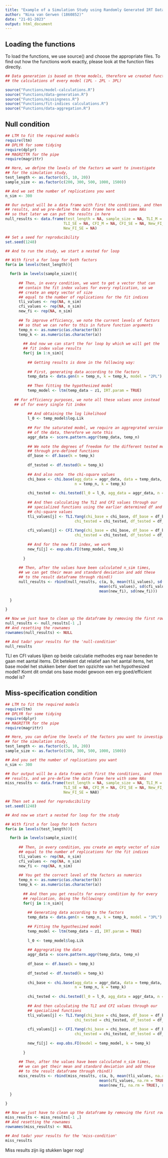 ```yaml
---
title: "Example of a Simulation Study using Randomly Generated IRT Data"
author: "Nina van Gerwen (1860852)"
date: "21-01-2023"
output: html_document
---
```


## Loading the functions

To load the functions, we use source() and choose the appropriate files. To 
find out how the functions work exactly, please look at the function files directly.

```r
## Data generation is based on three models, therefore we created functions for
## the calculations of every model (1PL - 2PL - 3PL)

source("Functions/model-calculations.R")
source("Functions/data-generation.R")
source("Functions/missingness.R")
source("Functions/fit-indices calculations.R")
source("Functions/data-aggregation.R")

```

## Null condition

```r
## LTM to fit the required models
require(ltm)
## DPLYR for some tidying
require(dplyr)
## MAGRITTR for the pipe
require(magrittr)

## Here, we define the levels of the factors we want to investigate
## for the simulation study,
test_length <- as.factor(c(5, 10, 20))
sample_size <- as.factor(c(200, 300, 500, 1000, 1500))

## And we set the number of replications you want
n_sim <- 300

## Our output will be a data frame with first the conditions, and then the
## results, and we pre-define the data frame here with some NAs
## so that later we can put the results in here
null_results <- data.frame(test_length = NA, sample_size = NA, TLI_M = NA,
                          TLI_SE = NA, CFI_M = NA, CFI_SE = NA, New_FI_M = NA,
                          New_FI_SE = NA)

## Set a seed for reproducibility
set.seed(1248)

## And to run the study, we start a nested for loop

## With first a for loop for both factors
for(a in levels(test_length)){

  for(b in levels(sample_size)){
      
      ## Then, in every condition, we want to get a vector that can 
      ## contain the fit index values for every replication, so we 
      ## create an empty vector of size
      ## equal to the number of replications for the fit indices
      tli_values <- rep(NA, n_sim)
      cfi_values <- rep(NA, n_sim)
      new_fi <- rep(NA, n_sim)
      
      ## To improve efficiency, we note the current levels of factors
      ## so that we can refer to this in future function arguments
      temp_n <- as.numeric(as.character(b))
      temp_k <- as.numeric(as.character(a))
      
        ## And now we can start the for loop by which we will get the
        ## fit index value results
        for(j in 1:n_sim){
          
          ## Getting results is done in the following way:
    
          ## First, generating data according to the factors
          temp_data <- data.gen(n = temp_n, k = temp_k, model = "2PL")
                        
          ## Then fitting the hypothesized model
          temp_model <- ltm(temp_data ~ z1, IRT.param = TRUE)
          
    ## For efficiency purposes, we note all these values once instead
    ## of for every single fit index 
          
          ## And obtaining the log likelihood
          l_0 <- temp_model$log.Lik
          
          ## For the saturated model, we require an aggregrated version 
          ## of the data, therefore we note this 
          aggr_data <- score.pattern.aggr(temp_data, temp_n)
          
          ## We note the degrees of freedom for the different tested models
          ## through pre-defined functions
          df_base <- df.base(k = temp_k)
          
          df_tested <- df.tested(k = temp_k)
          
          ## And also note  the chi-square values
          chi_base <- chi.base(agg_data = aggr_data, data = temp_data,
                               n = temp_n, k = temp_k)
          
          chi_tested <- chi.tested(l_0 = l_0, agg_data = aggr_data, n = temp_n)
          
          ## And then calculating the TLI and CFI values through our
          ## specialized functions using the earlier determined df and 
          ## chi-square values
          tli_values[j] <- TLI.Yang(chi_base = chi_base, df_base = df_base, 
                               chi_tested = chi_tested, df_tested = df_tested)
          
          cfi_values[j] <- CFI.Yang(chi_base = chi_base, df_base = df_base, 
                               chi_tested = chi_tested, df_tested = df_tested)
          
          ## And for the new fit index, we work 
          new_fi[j] <- exp.obs.FI(temp_model, temp_k)
          
        }
      
      ## Then, after the values have been calculated n_sim times, 
      ## we can get their mean and standard deviation and add these
      ## to the result dataframe through rbind()
      null_results <- rbind(null_results, c(a, b, mean(tli_values), sd(tli_values),
                                          mean(cfi_values), sd(cfi_values),
                                          mean(new_fi), sd(new_fi)))

  }
  
}

## Now we just have to clean up the dataframe by removing the first row of NAs
null_results <- null_results[-1 ,]
## And resetting the rownames
rownames(null_results) <- NULL

## And tada! your results for the 'null-condition'
null_results
```

TLI en CFI values lijken op beide calculatie methodes erg naar beneden
te gaan met aantal items. Dit betekent dat relatief aan het aantal items, 
het base model het stukken beter doet ten opzichte van het hypothesized 
model? Komt dit omdat ons base model gewoon een erg goed/efficient model is?

## Miss-specification condition

```r
## LTM to fit the required models
require(ltm)
## DPLYR for some tidying
require(dplyr)
## MAGRITTR for the pipe
require(magrittr)

## Here, you can define the levels of the factors you want to investigate
## for the simulation study,
test_length <- as.factor(c(5, 10, 20))
sample_size <- as.factor(c(200, 300, 500, 1000, 1500))

## And you set the number of replications you want
n_sim <- 300

## Our output will be a data frame with first the conditions, and then the
## results, and we pre-define the data frame here with some NAs
miss_results <- data.frame(test_length = NA, sample_size = NA, TLI_M = NA,
                          TLI_SE = NA, CFI_M = NA, CFI_SE = NA, New_FI_M = NA,
                          New_FI_SE = NA8)

## Then set a seed for reproducibility
set.seed(1248)

## And now we start a nested for loop for the study

## With first a for loop for both factors
for(a in levels(test_length)){

  for(b in levels(sample_size)){
      
      ## Then, in every condition, you create an empty vector of size
      ## equal to the number of replications for the fit indices
      tli_values <- rep(NA, n_sim)
      cfi_values <- rep(NA, n_sim)
      new_fi <- rep(NA, n_sim)
      
      ## You get the correct level of the factors as numerics
      temp_n <- as.numeric(as.character(b))
      temp_k <- as.numeric(as.character(a))
      
        ## And then you get results for every condition by for every
        ## replication, doing the following:
        for(j in 1:n_sim){
    
          ## Generating data according to the factors
          temp_data <- data.gen(n = temp_n, k = temp_k, model = "3PL")
                        
          ## Fitting the hypothesized model
          temp_model <- ltm(temp_data ~ z1, IRT.param = TRUE)
          
          l_0 <- temp_model$log.Lik
          
          ## Aggregrating the data
          aggr_data <- score.pattern.aggr(temp_data, temp_n)
          
          df_base <- df.base(k = temp_k)
          
          df_tested <- df.tested(k = temp_k)
          
          chi_base <- chi.base(agg_data = aggr_data, data = temp_data,
                               n = temp_n, k = temp_k)
          
          chi_tested <- chi.tested(l_0 = l_0, agg_data = aggr_data, n = temp_n)
          
          ## And then calculating the TLI and CFI values through our
          ## specialized functions
          tli_values[j] <- TLI.Yang(chi_base = chi_base, df_base = df_base, 
                               chi_tested = chi_tested, df_tested = df_tested)
          
          cfi_values[j] <- CFI.Yang(chi_base = chi_base, df_base = df_base, 
                               chi_tested = chi_tested, df_tested = df_tested)
          
          new_fi[j] <- exp.obs.FI(model = temp_model, k = temp_k)
        
        }
      
      ## Then, after the values have been calculated n_sim times, 
      ## we can get their mean and standard deviation and add these
      ## to the result dataframe through rbind()
      miss_results <- rbind(miss_results, c(a, b, mean(tli_values, na.rm = TRUE), sd(tli_values, na.rm = TRUE),
                                          mean(cfi_values, na.rm = TRUE), sd(cfi_values, na.rm = TRUE),
                                          mean(new_fi, na.rm = TRUE), sd(new_fi, na.rm = TRUE)))

  }
  
}

## Now we just have to clean up the dataframe by removing the first row
miss_results <- miss_results[-1 ,]
## And resetting the rownames
rownames(miss_results) <- NULL

## And tada! your results for the 'miss-condition'
miss_results
```

Miss results zijn iig stukken lager nog!